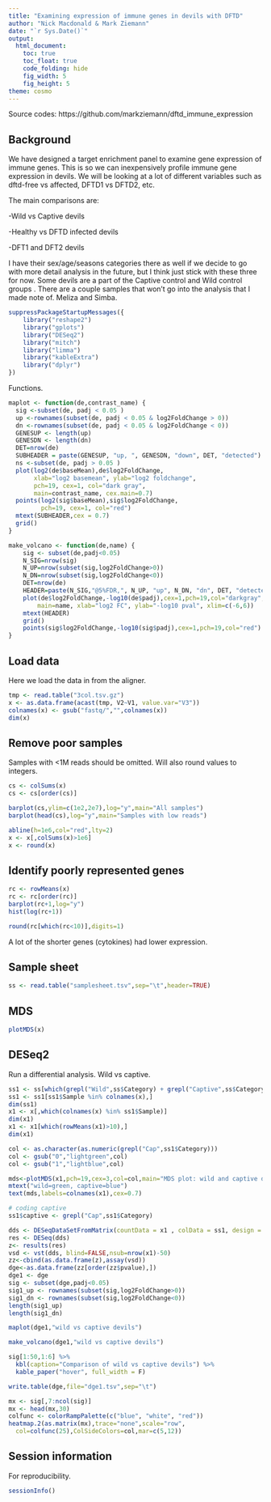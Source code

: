 ```yaml
---
title: "Examining expression of immune genes in devils with DFTD"
author: "Nick Macdonald & Mark Ziemann"
date: "`r Sys.Date()`"
output:
  html_document:
    toc: true
    toc_float: true
    code_folding: hide
    fig_width: 5
    fig_height: 5
theme: cosmo
---
```


Source codes: https://github.com/markziemann/dftd_immune_expression

## Background

We have designed a target enrichment panel to examine gene expression of immune genes.
This is so we can inexpensively profile immune gene expression in devils.
We will be looking at a lot of different variables such as dftd-free vs affected, DFTD1 vs DFTD2, etc.

The main comparisons are:

-Wild vs Captive devils

-Healthy vs DFTD infected devils

-DFT1 and DFT2 devils

I have their sex/age/seasons categories there as well if we decide to go with more detail analysis
in the future, but I think just stick with these three for now.
Some devils are a part of the Captive control and Wild control groups .
There are a couple samples that won't go into the analysis that I made note of. Meliza and Simba.

```r

suppressPackageStartupMessages({
    library("reshape2")
    library("gplots")
    library("DESeq2")
    library("mitch")
    library("limma")
    library("kableExtra")
    library("dplyr")
})

```

Functions.

```r

maplot <- function(de,contrast_name) {
  sig <-subset(de, padj < 0.05 )
  up <-rownames(subset(de, padj < 0.05 & log2FoldChange > 0))
  dn <-rownames(subset(de, padj < 0.05 & log2FoldChange < 0))
  GENESUP <- length(up)
  GENESDN <- length(dn)
  DET=nrow(de)
  SUBHEADER = paste(GENESUP, "up, ", GENESDN, "down", DET, "detected")
  ns <-subset(de, padj > 0.05 )
  plot(log2(de$baseMean),de$log2FoldChange, 
       xlab="log2 basemean", ylab="log2 foldchange",
       pch=19, cex=1, col="dark gray",
       main=contrast_name, cex.main=0.7)
  points(log2(sig$baseMean),sig$log2FoldChange,
         pch=19, cex=1, col="red")
  mtext(SUBHEADER,cex = 0.7)
  grid()
}

make_volcano <- function(de,name) {
    sig <- subset(de,padj<0.05)
    N_SIG=nrow(sig)
    N_UP=nrow(subset(sig,log2FoldChange>0))
    N_DN=nrow(subset(sig,log2FoldChange<0))
    DET=nrow(de)
    HEADER=paste(N_SIG,"@5%FDR,", N_UP, "up", N_DN, "dn", DET, "detected")
    plot(de$log2FoldChange,-log10(de$padj),cex=1,pch=19,col="darkgray",
        main=name, xlab="log2 FC", ylab="-log10 pval", xlim=c(-6,6))
    mtext(HEADER)
    grid()
    points(sig$log2FoldChange,-log10(sig$padj),cex=1,pch=19,col="red")
}

```


## Load data

Here we load the data in from the aligner.

```r

tmp <- read.table("3col.tsv.gz")
x <- as.data.frame(acast(tmp, V2~V1, value.var="V3"))
colnames(x) <- gsub("fastq/","",colnames(x))
dim(x)

```


## Remove poor samples

Samples with <1M reads should be omitted.
Will also round values to integers.

```r

cs <- colSums(x)
cs <- cs[order(cs)]

barplot(cs,ylim=c(1e2,2e7),log="y",main="All samples")
barplot(head(cs),log="y",main="Samples with low reads")

abline(h=1e6,col="red",lty=2)
x <- x[,colSums(x)>1e6]
x <- round(x)

```

## Identify poorly represented genes

```r

rc <- rowMeans(x)
rc <- rc[order(rc)]
barplot(rc+1,log="y")
hist(log(rc+1))

round(rc[which(rc<10)],digits=1)

```

A lot of the shorter genes (cytokines) had lower expression.


## Sample sheet


```r

ss <- read.table("samplesheet.tsv",sep="\t",header=TRUE)

```

## MDS


```r

plotMDS(x)

```

## DESeq2

Run a differential analysis.
Wild vs captive.

```r

ss1 <- ss[which(grepl("Wild",ss$Category) + grepl("Captive",ss$Category)>0),]
ss1 <- ss1[ss1$Sample %in% colnames(x),]
dim(ss1)
x1 <- x[,which(colnames(x) %in% ss1$Sample)]
dim(x1)
x1 <- x1[which(rowMeans(x1)>10),]
dim(x1)

col <- as.character(as.numeric(grepl("Cap",ss1$Category)))
col <- gsub("0","lightgreen",col)
col <- gsub("1","lightblue",col)

mds<-plotMDS(x1,pch=19,cex=3,col=col,main="MDS plot: wild and captive devils")
mtext("wild=green, captive=blue")
text(mds,labels=colnames(x1),cex=0.7)

# coding captive
ss1$captive <- grepl("Cap",ss1$Category)

dds <- DESeqDataSetFromMatrix(countData = x1 , colData = ss1, design = ~ captive )
res <- DESeq(dds)
z<- results(res)
vsd <- vst(dds, blind=FALSE,nsub=nrow(x1)-50)
zz<-cbind(as.data.frame(z),assay(vsd))
dge<-as.data.frame(zz[order(zz$pvalue),])
dge1 <- dge
sig <- subset(dge,padj<0.05)
sig1_up <- rownames(subset(sig,log2FoldChange>0))
sig1_dn <- rownames(subset(sig,log2FoldChange<0))
length(sig1_up)
length(sig1_dn)

maplot(dge1,"wild vs captive devils")

make_volcano(dge1,"wild vs captive devils")

sig[1:50,1:6] %>%
  kbl(caption="Comparison of wild vs captive devils") %>%
  kable_paper("hover", full_width = F)

write.table(dge,file="dge1.tsv",sep="\t")

mx <- sig[,7:ncol(sig)]
mx <- head(mx,30)
colfunc <- colorRampPalette(c("blue", "white", "red"))
heatmap.2(as.matrix(mx),trace="none",scale="row",
  col=colfunc(25),ColSideColors=col,mar=c(5,12))

```

## Session information

For reproducibility.

```r

sessionInfo()


```
